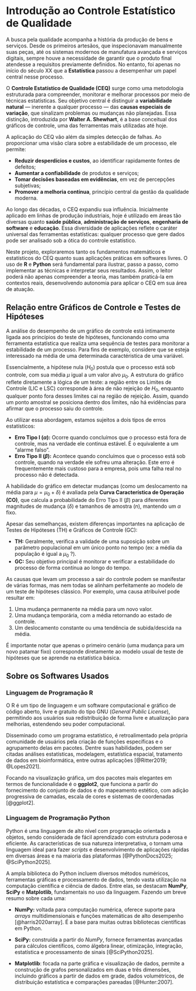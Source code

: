 :::: progress
:::: {.progress-bar style="width: 100%"}
::::
::::

# Introdução ao Controle Estatístico de Qualidade

A busca pela qualidade acompanha a história da produção de bens e serviços. Desde os primeiros artesãos, que inspecionavam manualmente suas peças, até os sistemas modernos de manufatura avançada e serviços digitais, sempre houve a necessidade de garantir que o produto final atendesse a requisitos previamente definidos. No entanto, foi apenas no início do século XX que a **Estatística** passou a desempenhar um papel central nesse processo.

O **Controle Estatístico de Qualidade (CEQ)** surge como uma metodologia estruturada para compreender, monitorar e melhorar processos por meio de técnicas estatísticas. Seu objetivo central é distinguir a **variabilidade natural** — inerente a qualquer processo — das **causas especiais de variação**, que sinalizam problemas ou mudanças não planejadas. Essa distinção, introduzida por **Walter A. Shewhart**, é a base conceitual dos gráficos de controle, uma das ferramentas mais utilizadas até hoje.

A aplicação do CEQ vão além da simples detecção de falhas. Ao proporcionar uma visão clara sobre a estabilidade de um processo, ele permite:

* **Reduzir desperdícios e custos**, ao identificar rapidamente fontes de defeitos;
* **Aumentar a confiabilidade** de produtos e serviços;
* **Tomar decisões baseadas em evidências**, em vez de percepções subjetivas;
* **Promover a melhoria contínua**, princípio central da gestão da qualidade moderna.

Ao longo das décadas, o CEQ expandiu sua influência. Inicialmente aplicado em linhas de produção industriais, hoje é utilizado em áreas tão diversas quanto **saúde pública**, **administração de serviços**, **engenharia de software** e **educação**. Essa diversidade de aplicações reflete o caráter universal das ferramentas estatísticas: qualquer processo que gere dados pode ser analisado sob a ótica do controle estatístico.

Neste projeto, exploraremos tanto os fundamentos matemáticos e estatísticos do CEQ quanto suas aplicações práticas em softwares livres. O uso de **R** e **Python** será fundamental para ilustrar, passo a passo, como implementar as técnicas e interpretar seus resultados. Assim, o leitor poderá não apenas compreender a teoria, mas também praticá-la em contextos reais, desenvolvendo autonomia para aplicar o CEQ em sua área de atuação.

## Relação entre Gráficos de Controle e Testes de Hipóteses

A análise do desempenho de um gráfico de controle está intimamente ligada aos princípios do teste de hipóteses, funcionando como uma ferramenta estatística que realiza uma sequência de testes para monitorar a estabilidade de um processo. Para fins de exemplo, considere que se esteja interessado na média de uma determinada caractéristica de uma variável.

Essencialmente, a hipótese nula ($H_0$) postula que o processo está sob controle, com sua média $\mu$ igual a um valor alvo $\mu_0$. A estrutura do gráfico reflete diretamente a lógica de um teste: a região entre os Limites de Controle (LIC e LSC) corresponde à área de não rejeição de $H_0$, enquanto qualquer ponto fora desses limites cai na região de rejeição. Assim, quando um ponto amostral se posiciona dentro dos limites, não há evidências para afirmar que o processo saiu do controle.

Ao utilizar essa abordagem, estamos sujeitos a dois tipos de erros estatísticos:

* **Erro Tipo I ($\alpha$):** Ocorre quando concluímos que o processo está fora de controle, mas na verdade ele continua estável. É o equivalente a um "alarme falso".
* **Erro Tipo II ($\beta$):** Acontece quando concluímos que o processo está sob controle, quando na verdade ele sofreu uma alteração. Este erro é frequentemente mais custoso para a empresa, pois uma falha real no processo não é detectada.

A habilidade do gráfico em detectar mudanças (como um deslocamento na média para $\mu = \mu_0 + \delta$) é avaliada pela **Curva Característica de Operação (CO)**, que calcula a probabilidade do Erro Tipo II ($\beta$) para diferentes magnitudes de mudança ($\delta$) e tamanhos de amostra ($n$), mantendo um $\alpha$ fixo.

Apesar das semelhanças, existem diferenças importantes na aplicação de Testes de Hipóteses (TH) e Gráficos de Controle (GC):

* **TH:** Geralmente, verifica a validade de uma suposição sobre um parâmetro populacional em um único ponto no tempo (ex: a média da população é igual a $\mu_0$ ?).
* **GC:** Seu objetivo principal é monitorar e verificar a estabilidade do processo de forma contínua ao longo do tempo.

As causas que levam um processo a sair do controle podem se manifestar de várias formas, mas nem todas se alinham perfeitamente ao modelo de um teste de hipóteses clássico. Por exemplo, uma causa atribuível pode resultar em:

1.  Uma mudança permanente na média para um novo valor.
2.  Uma mudança temporária, com a média retornando ao estado de controle.
3.  Um deslocamento constante ou uma tendência de subida/descida na média.

É importante notar que apenas o primeiro cenário (uma mudança para um novo patamar fixo) corresponde diretamente ao modelo usual de teste de hipóteses que se aprende na estatística básica.

## Sobre os Softwares Usados


### Linguagem de Programação R

O R é um tipo de linguagem e um software computacional e gráfico de código aberto, livre e gratuito do tipo GNU (*General Public License*), permitindo aos usuários sua redistribuição de forma livre e atualização para melhorias, estendendo seu poder computacional. 

Disseminado como um programa estatístico, é retroalimentado pela própria comunidade de usuários pela criação de funções específicas e o agrupamento delas em pacotes. Dentre suas habilidades, podem ser citadas análises estatísticas, modelagem, estatística espacial, tratamento de dados em bioinformática, entre outras aplicações [@Ritter2019; @Lopes2021].

Focando na visualização gráfica, um dos pacotes mais elegantes em termos de funcionalidade é o **ggplot2**, que funciona a partir do fornecimento do conjunto de dados e do mapeamento estético, com adição progressiva de camadas, escala de cores e sistemas de coordenadas [@ggplot2]. 


### Linguagem de Programação Python

Python é uma linguagem de alto nível com programação orientada a objetos, sendo considerada de fácil aprendizado com estrutura poderosa e eficiente. As características de sua natureza interpretativa, o tornam uma linguagem ideal para fazer *scripts* e desenvolvimento de aplicações rápidas em diversas áreas e na maioria das plataformas [@PythonDocs2025; @SciPython2025].

A ampla biblioteca do Python incluem diversos métodos numéricos, ferramentas gráficas e processamento de dados, tendo vasta utilização na computação científica e ciência de dados. Entre elas, se destacam **NumPy**, **SciPy** e **Matplotlib**, fundamentais no uso da linguagem. Fazendo um breve resumo sobre cada uma: 

* **NumPy:** voltada para computação numérica, oferece suporte para *arrays* multidimensionais e funções matemáticas de alto desempenho [@harris2020array]. É a base para muitas outras bibliotecas científicas em Python.

* **SciPy:** construída a partir do *NumPy*, fornece ferramentas avançadas para cálculos científicos, como álgebra linear, otimização, integração, estatística e processamento de sinais [@SciPython2025].

* **Matplotlib**: focada na parte gráfica e visualização de dados, permite a construção de grafos personalizados em duas e três dimensões, incluindo gráficos a partir de dados em grade, dados volumétricos, de distribuição estatística e comparações pareadas [@Hunter:2007].


:::: progress
:::: {.progress-bar style="width: 100%"}
::::
::::
